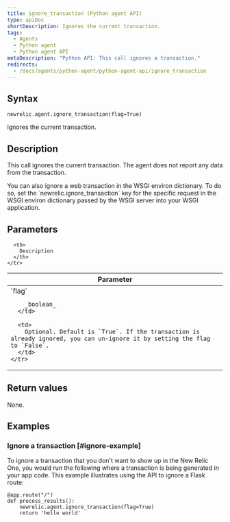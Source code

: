 ```yaml
---
title: ignore_transaction (Python agent API)
type: apiDoc
shortDescription: Ignores the current transaction.
tags:
  - Agents
  - Python agent
  - Python agent API
metaDescription: "Python API: This call ignores a transaction."
redirects:
  - /docs/agents/python-agent/python-agent-api/ignore_transaction
---
```


## Syntax

```
newrelic.agent.ignore_transaction(flag=True)
```

Ignores the current transaction.

## Description

This call ignores the current transaction. The agent does not report any data from the transaction.

<Callout variant="tip">
  You can also ignore a web transaction in the WSGI environ dictionary. To do so, set the `newrelic.ignore_transaction` key for the specific request in the WSGI environ dictionary passed by the WSGI server into your WSGI application.
</Callout>

## Parameters

<table>
  <thead>
    <tr>
      <th width="25%">
        Parameter
      </th>

      <th>
        Description
      </th>
    </tr>
  </thead>

  <tbody>
    <tr>
      <td>
        `flag`

        _boolean_
      </td>

      <td>
        Optional. Default is `True`. If the transaction is already ignored, you can un-ignore it by setting the flag to `False`.
      </td>
    </tr>
  </tbody>
</table>

## Return values

None.

## Examples

### Ignore a transaction [#ignore-example]

To ignore a transaction that you don't want to show up in the New Relic One, you would run the following where a transaction is being generated in your app code. This example illustrates using the API to ignore a Flask route:

```
@app.route("/")
def process_results():
    newrelic.agent.ignore_transaction(flag=True)
    return 'hello world'
```

